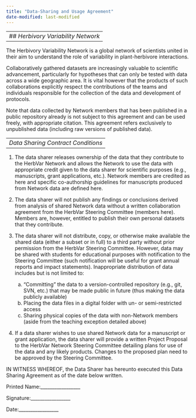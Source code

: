 ```yaml
---
title: "Data-Sharing and Usage Agreement"
date-modified: last-modified
---
```


----
## _Herbivory Variability Network_
---- 

The Herbivory Variability Network is a global network of scientists united in their aim to understand the role of variability in plant-herbivore interactions.

Collaboratively gathered datasets are increasingly valuable to scientific advancement, particularly for hypotheses that can only be tested with data across a wide geographic area. It is vital however that the products of such collaborations explicitly respect the contributions of the teams and individuals responsible for the collection of the data and development of protocols.

Note that data collected by Network members that has been published in a public repository already is not subject to this agreement and can be used freely, with appropriate citation. This agreement refers exclusively to unpublished data (including raw versions of published data).

----
_Data Sharing Contract Conditions_
----

1. The data sharer releases ownership of the data that they contribute to the HerbVar Network and allows the Network to use the data with appropriate credit given to the data sharer for scientific purposes (e.g., manuscripts, grant applications, etc.). Network members are credited as here and specific co-authorship guidelines for manuscripts produced from Network data are defined here.

2. The data sharer will not publish any findings or conclusions derived from analysis of shared Network data without a written collaboration agreement from the HerbVar Steering Committee (members here). Members are, however, entitled to publish their own personal datasets that they contribute.

3. The data sharer will not distribute, copy, or otherwise make available the shared data (either a subset or in full) to a third party without prior permission from the HerbVar Steering Committee. However, data may be shared with students for educational purposes with notification to the Steering Committee (such notification will be useful for grant annual reports and impact statements). Inappropriate distribution of data includes but is not limited to:

    a.	“Committing” the data to a version-controlled repository (e.g., git, SVN, etc.) that may be made public in future (thus making the data publicly available)
    b.	Placing the data files in a digital folder with un- or semi-restricted access
    c.	Sharing physical copies of the data with non-Network members (aside from the teaching exception detailed above)

4.	If a data sharer wishes to use shared Network data for a manuscript or grant application, the data sharer will provide a written Project Proposal to the HerbVar Network Steering Committee detailing plans for use of the data and any likely products. Changes to the proposed plan need to be approved by the Steering Committee.

IN WITNESS WHEREOF, the Data Sharer has hereunto executed this Data Sharing Agreement as of the date below written.


Printed Name:_________________

Signature:_________________

Date:_________________

